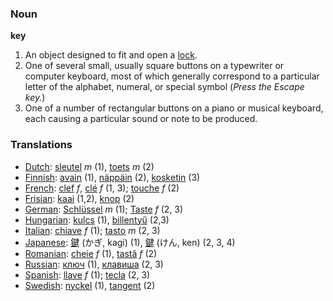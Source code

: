 === Noun ===

'''key'''

#An object designed to fit and open a [[lock]].
#One of several small, usually square buttons on a typewriter or computer keyboard, most of which generally correspond to a particular letter of the alphabet, numeral, or special symbol (''Press the Escape key.'')
#One of a number of rectangular buttons on a piano or musical keyboard, each causing a particular sound or note to be produced.

=== Translations ===
*[[Dutch]]: [[sleutel]] ''m'' (1), [[toets]] ''m'' (2)
*[[Finnish]]: [[avain]] (1), [[näppäin]] (2), [[kosketin]] (3)
*[[French]]: [[clef]] ''f'', [[clé]] ''f'' (1, 3); [[touche]] ''f'' (2)
*[[Frisian]]: [[kaai]] (1,2), [[knop]] (2)
*[[German]]: [[Schlüssel]] ''m'' (1); [[Taste]] ''f'' (2, 3)
*[[Hungarian]]: [[kulcs]] (1), [[billentyű]] (2,3)
*[[Italian]]: [[chiave]] ''f'' (1); [[tasto]] ''m'' (2, 3)
*[[Japanese]]: [[鍵]] (かぎ, kagi) (1), [[鍵]] (けん, ken) (2, 3, 4)
*[[Romanian]]: [[cheie]] ''f'' (1), [[tastă]] ''f'' (2)
*[[Russian]]: [[ключ]] (1), [[клавиша]] (2, 3)
*[[Spanish]]: [[llave]] ''f'' (1); [[tecla]] (2, 3)
*[[Swedish]]: [[nyckel]] (1), [[tangent]] (2)